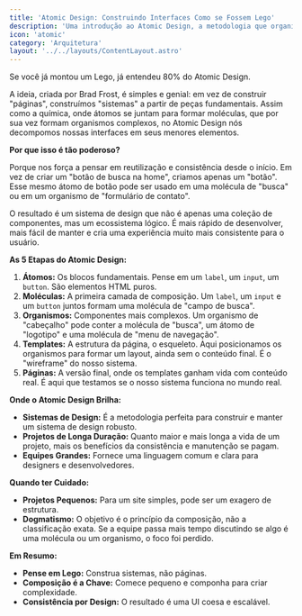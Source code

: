 ```yaml
---
title: 'Atomic Design: Construindo Interfaces Como se Fossem Lego'
description: 'Uma introdução ao Atomic Design, a metodologia que organiza UIs em "átomos", "moléculas" e "organismos" para criar sistemas de design consistentes e escaláveis.'
icon: 'atomic'
category: 'Arquitetura'
layout: '../../layouts/ContentLayout.astro'
---
```


Se você já montou um Lego, já entendeu 80% do Atomic Design.

A ideia, criada por Brad Frost, é simples e genial: em vez de construir "páginas", construímos "sistemas" a partir de peças fundamentais. Assim como a química, onde átomos se juntam para formar moléculas, que por sua vez formam organismos complexos, no Atomic Design nós decompomos nossas interfaces em seus menores elementos.

**Por que isso é tão poderoso?**

Porque nos força a pensar em reutilização e consistência desde o início. Em vez de criar um "botão de busca na home", criamos apenas um "botão". Esse mesmo átomo de botão pode ser usado em uma molécula de "busca" ou em um organismo de "formulário de contato".

O resultado é um sistema de design que não é apenas uma coleção de componentes, mas um ecossistema lógico. É mais rápido de desenvolver, mais fácil de manter e cria uma experiência muito mais consistente para o usuário.

**As 5 Etapas do Atomic Design:**

1.  **Átomos:** Os blocos fundamentais. Pense em um `label`, um `input`, um `button`. São elementos HTML puros.
2.  **Moléculas:** A primeira camada de composição. Um `label`, um `input` e um `button` juntos formam uma molécula de "campo de busca".
3.  **Organismos:** Componentes mais complexos. Um organismo de "cabeçalho" pode conter a molécula de "busca", um átomo de "logotipo" e uma molécula de "menu de navegação".
4.  **Templates:** A estrutura da página, o esqueleto. Aqui posicionamos os organismos para formar um layout, ainda sem o conteúdo final. É o "wireframe" do nosso sistema.
5.  **Páginas:** A versão final, onde os templates ganham vida com conteúdo real. É aqui que testamos se o nosso sistema funciona no mundo real.

**Onde o Atomic Design Brilha:**

*   **Sistemas de Design:** É a metodologia perfeita para construir e manter um sistema de design robusto.
*   **Projetos de Longa Duração:** Quanto maior e mais longa a vida de um projeto, mais os benefícios da consistência e manutenção se pagam.
*   **Equipes Grandes:** Fornece uma linguagem comum e clara para designers e desenvolvedores.

**Quando ter Cuidado:**

*   **Projetos Pequenos:** Para um site simples, pode ser um exagero de estrutura.
*   **Dogmatismo:** O objetivo é o princípio da composição, não a classificação exata. Se a equipe passa mais tempo discutindo se algo é uma molécula ou um organismo, o foco foi perdido.

**Em Resumo:**

*   **Pense em Lego:** Construa sistemas, não páginas.
*   **Composição é a Chave:** Comece pequeno e componha para criar complexidade.
*   **Consistência por Design:** O resultado é uma UI coesa e escalável. 
